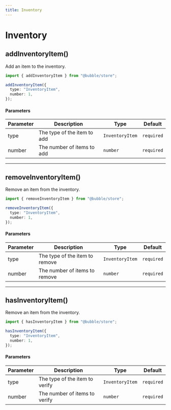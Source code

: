 ```yaml
---
title: Inventory
---
```


# Inventory

## addInventoryItem()

Add an item to the inventory.

```ts
import { addInventoryItem } from "@bubble/store";

addInventoryItem({
  type: "InventoryItem",
  number: 1,
});
```

#### Parameters

| Parameter | Description                 | Type            | Default    |
| --------- | --------------------------- | --------------- | ---------- |
| type      | The type of the item to add | `InventoryItem` | `required` |
| number    | The number of items to add  | `number`        | `required` |

---

## removeInventoryItem()

Remove an item from the inventory.

```ts
import { removeInventoryItem } from "@bubble/store";

removeInventoryItem({
  type: "InventoryItem",
  number: 1,
});
```

#### Parameters

| Parameter | Description                    | Type            | Default    |
| --------- | ------------------------------ | --------------- | ---------- |
| type      | The type of the item to remove | `InventoryItem` | `required` |
| number    | The number of items to remove  | `number`        | `required` |

---

## hasInventoryItem()

Remove an item from the inventory.

```ts
import { hasInventoryItem } from "@bubble/store";

hasInventoryItem({
  type: "InventoryItem",
  number: 1,
});
```

#### Parameters

| Parameter | Description                    | Type            | Default    |
| --------- | ------------------------------ | --------------- | ---------- |
| type      | The type of the item to verify | `InventoryItem` | `required` |
| number    | The number of items to verify  | `number`        | `required` |
